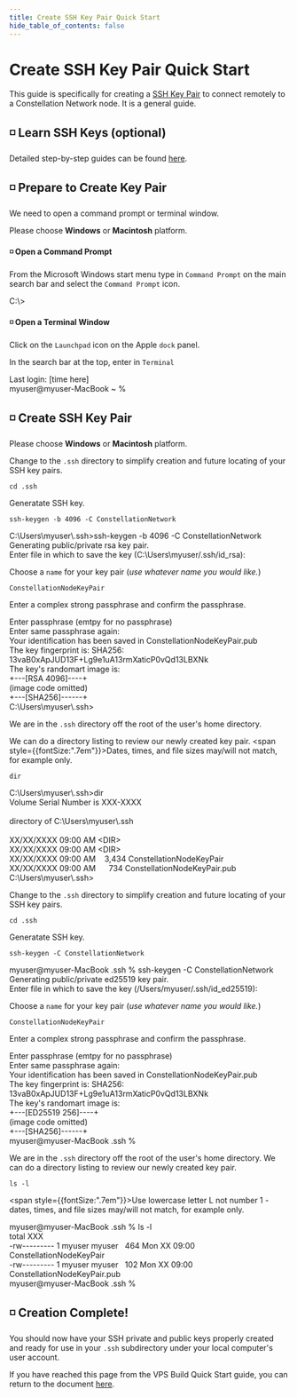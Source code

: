 ```yaml
---
title: Create SSH Key Pair Quick Start
hide_table_of_contents: false
---
```


# Create SSH Key Pair Quick Start

This guide is specifically for creating a [SSH Key Pair](/validate/validator/ssh-keys) to connect remotely to a Constellation Network node. It is a general guide.

## ◽ Learn SSH Keys (optional)
Detailed step-by-step guides can be found [here](/validate/validator/ssh-keys).

## ◽ Prepare to Create Key Pair
We need to open a command prompt or terminal window.

<Tabs>
<TabItem value="Choose" label="Choose">
Please choose <b>Windows</b> or <b>Macintosh</b> platform.
</TabItem>

<TabItem value="Windows" label="Windows">

#### ◽ Open a Command Prompt

From the Microsoft Windows start menu type in `Command Prompt` on the main search bar and select the `Command Prompt` icon.

<WinCommandPrompt>
<p>C:\></p>
</WinCommandPrompt>

</TabItem>
<TabItem value="Mac/Linux" label="Mac/Linux">

#### ◽ Open a Terminal Window

Click on the `Launchpad` icon on the Apple `dock` panel.

In the search bar at the top, enter in `Terminal`

<MacWindow>
Last login: [time here]<br />
myuser@myuser-MacBook ~ %<br />
</MacWindow>

</TabItem>
</Tabs>


## ◽ Create SSH Key Pair

<Tabs>
<TabItem value="Choose" label="Choose">
Please choose <b>Windows</b> or <b>Macintosh</b> platform.
</TabItem>

<TabItem value="Windows" label="Windows">

Change to the `.ssh` directory to simplify creation and future locating of your SSH key pairs.
```
cd .ssh
```
Generatate SSH key.
```
ssh-keygen -b 4096 -C ConstellationNetwork
```

<WinCommandPrompt>
C:\Users\myuser\.ssh>ssh-keygen -b 4096 -C ConstellationNetwork<br />
Generating public/private rsa key pair.<br />
Enter file in which to save the key (C:\Users\myuser/.ssh/id_rsa):<br />
</WinCommandPrompt>

Choose a `name` for your key pair (*use whatever name you would like.*)
```
ConstellationNodeKeyPair
```
Enter a complex strong passphrase and confirm the passphrase.

<WinCommandPrompt>
Enter passphrase (emtpy for no passphrase)<br />
Enter same passphrase again:<br />
Your identification has been saved in ConstellationNodeKeyPair.pub<br />
The key fingerprint is:
SHA256: 13vaB0xApJUD13F+Lg9e1uA13rmXaticP0vQd13LBXNk<br />
The key's randomart image is:<br />
+---[RSA 4096]----+<br />
(image code omitted)<br />
+---[SHA256]------+<br />
C:\Users\myuser\.ssh>
</WinCommandPrompt>

We are in the `.ssh` directory off the root of the user's home directory.  

We can do a directory listing to review our newly created key pair.
<span style={{fontSize:".7em"}}>Dates, times, and file sizes may/will not match, for example only.</span>

```
dir
```

<WinCommandPrompt>
C:\Users\myuser\.ssh>dir<br />
Volume Serial Number is XXX-XXXX<br />
<br />
directory of C:\Users\myuser\.ssh<br />
<br />
XX/XX/XXXX 09:00 AM &lt;DIR&gt;<br />
XX/XX/XXXX 09:00 AM &lt;DIR&gt;<br />
XX/XX/XXXX 09:00 AM &nbsp;&nbsp;&nbsp;3,434 ConstellationNodeKeyPair<br />
XX/XX/XXXX 09:00 AM &nbsp;&nbsp;&nbsp;&nbsp;&nbsp;734 ConstellationNodeKeyPair.pub<br />
C:\Users\myuser\.ssh><br />
</WinCommandPrompt>


</TabItem>
<TabItem value="Mac/Linux" label="Mac/Linux">

Change to the `.ssh` directory to simplify creation and future locating of your SSH key pairs.

```
cd .ssh
```
Generatate SSH key.
```
ssh-keygen -C ConstellationNetwork
```

<MacWindow>
myuser@myuser-MacBook .ssh % ssh-keygen -C ConstellationNetwork<br />
Generating public/private ed25519 key pair.<br />
Enter file in which to save the key (/Users/myuser/.ssh/id_ed25519):<br /> 
</MacWindow>

Choose a `name` for your key pair (*use whatever name you would like.*)
```
ConstellationNodeKeyPair
```
Enter a complex strong passphrase and confirm the passphrase.

<MacWindow>
Enter passphrase (emtpy for no passphrase)<br />
Enter same passphrase again:<br />
Your identification has been saved in ConstellationNodeKeyPair.pub<br />
The key fingerprint is:
SHA256: 13vaB0xApJUD13F+Lg9e1uA13rmXaticP0vQd13LBXNk<br />
The key's randomart image is:<br />
+---[ED25519 256]----+<br />
(image code omitted)<br />
+---[SHA256]------+<br />
myuser@myuser-MacBook .ssh %
</MacWindow>

We are in the `.ssh` directory off the root of the user's home directory.  We can do a directory listing to review our newly created key pair.
```
ls -l
```
<span style={{fontSize:".7em"}}>Use lowercase letter L not number 1 - dates, times, and file sizes may/will not match, for example only.</span>

<MacWindow>
myuser@myuser-MacBook .ssh % ls -l<br />
total XXX<br />
-rw--------- 1 myuser myuser&nbsp;&nbsp;&nbsp;464 Mon XX 09:00 ConstellationNodeKeyPair<br />
-rw--------- 1 myuser myuser&nbsp;&nbsp;&nbsp;102 Mon XX 09:00 ConstellationNodeKeyPair.pub<br />
myuser@myuser-MacBook .ssh %<br />
</MacWindow>

</TabItem>
</Tabs>

## ◽ Creation Complete!
You should now have your SSH private and public keys properly created and ready for use in your `.ssh` subdirectory under your local computer's user account.

If you have reached this page from the VPS Build Quick Start guide, you can return to the document [here](/validate/quick-start/vps-quickstart#-create-ssh-keys).